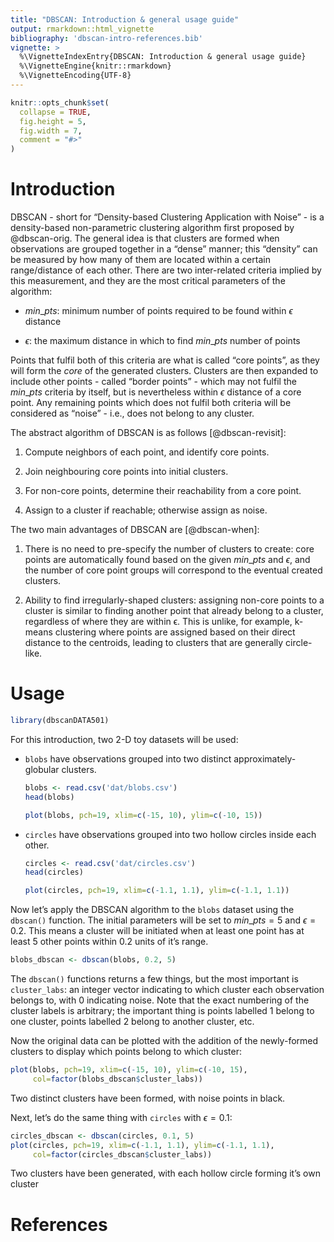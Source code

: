 ```yaml
---
title: "DBSCAN: Introduction & general usage guide"
output: rmarkdown::html_vignette
bibliography: 'dbscan-intro-references.bib'
vignette: >
  %\VignetteIndexEntry{DBSCAN: Introduction & general usage guide}
  %\VignetteEngine{knitr::rmarkdown}
  %\VignetteEncoding{UTF-8}
---
```


```r
knitr::opts_chunk$set(
  collapse = TRUE,
  fig.height = 5,
  fig.width = 7,
  comment = "#>"
)
```

# Introduction

DBSCAN - short for "Density-based Clustering Application with Noise" - is a density-based non-parametric clustering algorithm first proposed by @dbscan-orig. The general idea is that clusters are formed when observations are grouped together in a "dense" manner; this "density" can be measured by how many of them are located within a certain range/distance of each other. There are two inter-related criteria implied by this measurement, and they are the most critical parameters of the algorithm:

* $min\_pts$: minimum number of points required to be found within $\epsilon$ distance

* $\epsilon$: the maximum distance in which to find $min\_pts$ number of points
    
Points that fulfil both of this criteria are what is called "core points", as they will form the *core* of the generated clusters. Clusters are then expanded to include other points - called "border points" - which may not fulfil the $min\_pts$ criteria by itself, but is nevertheless within $\epsilon$ distance of a core point. Any remaining points which does not fulfil both criteria will be considered as "noise" - i.e., does not belong to any cluster.

The abstract algorithm of DBSCAN is as follows [@dbscan-revisit]:

1. Compute neighbors of each point, and identify core points.

2. Join neighbouring core points into initial clusters.

3. For non-core points, determine their reachability from a core point.

4. Assign to a cluster if reachable; otherwise assign as noise.
    
The two main advantages of DBSCAN are [@dbscan-when]:

1. There is no need to pre-specify the number of clusters to create: core points are automatically found based on the given $min\_pts$ and $\epsilon$, and the number of core point groups will correspond to the eventual created clusters.

2. Ability to find irregularly-shaped clusters: assigning non-core points to a cluster is similar to finding another point that already belong to a cluster, regardless of where they are within ϵ. This is unlike, for example, k-means clustering where points are assigned based on their direct distance to the centroids, leading to clusters that are generally circle-like.

# Usage

```r
library(dbscanDATA501)
```

For this introduction, two 2-D toy datasets will be used:

* `blobs` have observations grouped into two distinct approximately-globular clusters.

    ```r
    blobs <- read.csv('dat/blobs.csv')
    head(blobs)
    
    plot(blobs, pch=19, xlim=c(-15, 10), ylim=c(-10, 15))
    ```

* `circles` have observations grouped into two hollow circles inside each other.

    ```r
    circles <- read.csv('dat/circles.csv')
    head(circles)
    
    plot(circles, pch=19, xlim=c(-1.1, 1.1), ylim=c(-1.1, 1.1))
    ```

Now let's apply the DBSCAN algorithm to the `blobs` dataset using the `dbscan()` function. The initial parameters will be set to $min\_pts = 5$ and $\epsilon = 0.2$. This means a cluster will be initiated when at least one point has at least 5 other points within 0.2 units of it's range.

```r
blobs_dbscan <- dbscan(blobs, 0.2, 5)
```

The `dbscan()` functions returns a few things, but the most important is `cluster_labs`: an integer vector indicating to which cluster each observation belongs to, with 0 indicating noise. Note that the exact numbering of the cluster labels is arbitrary; the important thing is points labelled 1 belong to one cluster, points labelled 2 belong to another cluster, etc.

Now the original data can be plotted with the addition of the newly-formed clusters to display which points belong to which cluster:

```r
plot(blobs, pch=19, xlim=c(-15, 10), ylim=c(-10, 15),
     col=factor(blobs_dbscan$cluster_labs))
```

Two distinct clusters have been formed, with noise points in black.

Next, let's do the same thing with `circles` with $\epsilon = 0.1$:

```r
circles_dbscan <- dbscan(circles, 0.1, 5)
plot(circles, pch=19, xlim=c(-1.1, 1.1), ylim=c(-1.1, 1.1),
     col=factor(circles_dbscan$cluster_labs))
```

Two clusters have been generated, with each hollow circle forming it's own cluster

# References
